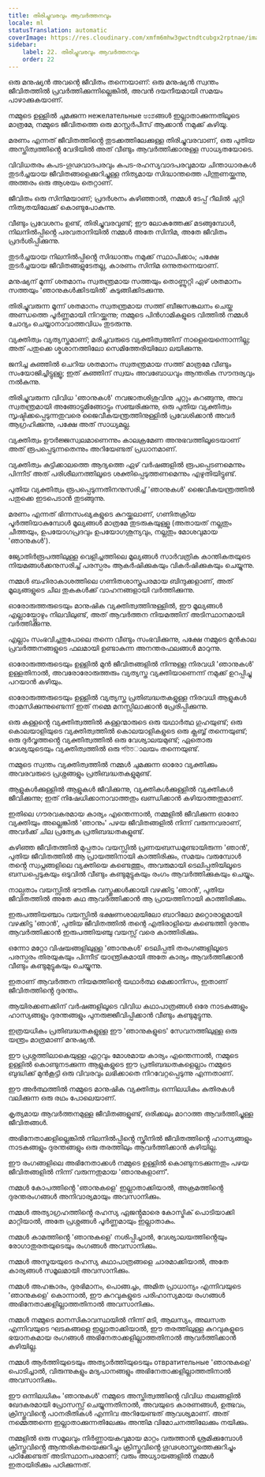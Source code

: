 ```yaml
---
title: തിരിച്ചുവരവും ആവർത്തനവും
locale: ml
statusTranslation: automatic
coverImage: https://res.cloudinary.com/xmfm6mhw3gwctndtcubgx2rptnae/image/upload/v1741354419/small_cover_la_gran_rebelion_28716e29d2.webp
sidebar:
    label: 22. തിരിച്ചുവരവും ആവർത്തനവും
    order: 22
---
```

ഒരു മനുഷ്യൻ അവന്റെ ജീവിതം തന്നെയാണ്: ഒരു മനുഷ്യൻ സ്വന്തം ജീവിതത്തിൽ പ്രവർത്തിക്കുന്നില്ലെങ്കിൽ, അവൻ ദയനീയമായി സമയം പാഴാക്കുകയാണ്.

നമ്മുടെ ഉള്ളിൽ ചുമക്കുന്ന нежелательные ಅಂಶങ്ങൾ ഇല്ലാതാക്കുന്നതിലൂടെ മാത്രമേ, നമ്മുടെ ജീവിതത്തെ ഒരു മാസ്റ്റർപീസ് ആക്കാൻ നമുക്ക് കഴിയൂ.

മരണം എന്നത് ജീവിതത്തിൻ്റെ തുടക്കത്തിലേക്കുള്ള തിരിച്ചുവരവാണ്, ഒരു പുതിയ അസ്തിത്വത്തിൻ്റെ വേദിയിൽ അത് വീണ്ടും ആവർത്തിക്കാനുള്ള സാധ്യതയോടെ.

വിവിധതരം കപട-ഗൂഢവാദപരവും കപട-രഹസ്യവാദപരവുമായ ചിന്താധാരകൾ തുടർച്ചയായ ജീവിതങ്ങളെക്കുറിച്ചുള്ള നിത്യമായ സിദ്ധാന്തത്തെ പിന്തുണയ്ക്കുന്നു, അത്തരം ഒരു ആശയം തെറ്റാണ്.

ജീവിതം ഒരു സിനിമയാണ്; പ്രദർശനം കഴിഞ്ഞാൽ, നമ്മൾ ടേപ്പ് റീലിൽ ചുറ്റി നിത്യതയിലേക്ക് കൊണ്ടുപോകുന്നു.

വീണ്ടും പ്രവേശനം ഉണ്ട്, തിരിച്ചുവരവുണ്ട്; ഈ ലോകത്തേക്ക് മടങ്ങുമ്പോൾ, നിലനിൽപ്പിൻ്റെ പരവതാനിയിൽ നമ്മൾ അതേ സിനിമ, അതേ ജീവിതം പ്രദർശിപ്പിക്കുന്നു.

തുടർച്ചയായ നിലനിൽപ്പിൻ്റെ സിദ്ധാന്തം നമുക്ക് സ്ഥാപിക്കാം; പക്ഷേ തുടർച്ചയായ ജീവിതങ്ങളുടേതല്ല, കാരണം സിനിമ ഒന്നുതന്നെയാണ്.

മനുഷ്യന് മൂന്ന് ശതമാനം സ്വതന്ത്രമായ സത്തയും തൊണ്ണൂറ്റി ഏഴ് ശതമാനം സത്തയും 'ഞാനുകൾക്കിടയിൽ' കുടുങ്ങിക്കിടക്കുന്നു.

തിരിച്ചുവരുന്ന മൂന്ന് ശതമാനം സ്വതന്ത്രമായ സത്ത് ബീജസങ്കലനം ചെയ്ത അണ്ഡത്തെ പൂർണ്ണമായി നിറയ്ക്കുന്നു; നമ്മുടെ പിൻഗാമികളുടെ വിത്തിൽ നമ്മൾ ചോദ്യം ചെയ്യാനാവാത്തവിധം തുടരുന്നു.

വ്യക്തിത്വം വ്യത്യസ്തമാണ്; മരിച്ചവരുടെ വ്യക്തിത്വത്തിന് നാളെയെന്നൊന്നില്ല; അത് പതുക്കെ ശ്മശാനത്തിലോ സെമിത്തേരിയിലോ ലയിക്കുന്നു.

ജനിച്ച കുഞ്ഞിൽ ചെറിയ ശതമാനം സ്വതന്ത്രമായ സത്ത് മാത്രമേ വീണ്ടും സംയോജിച്ചിട്ടുള്ളൂ; ഇത് കുഞ്ഞിന് സ്വയം അവബോധവും ആന്തരിക സൗന്ദര്യവും നൽകുന്നു.

തിരിച്ചുവരുന്ന വിവിധ 'ഞാനുകൾ' നവജാതശിശുവിനു ചുറ്റും കറങ്ങുന്നു, അവ സ്വതന്ത്രമായി അങ്ങോട്ടുമിങ്ങോട്ടും സഞ്ചരിക്കുന്നു, ഒരു പുതിയ വ്യക്തിത്വം സൃഷ്ടിക്കപ്പെടുന്നതുവരെ ജൈവീകയന്ത്രത്തിനുള്ളിൽ പ്രവേശിക്കാൻ അവർ ആഗ്രഹിക്കുന്നു, പക്ഷേ അത് സാധ്യമല്ല.

വ്യക്തിത്വം ഊർജ്ജസ്വലമാണെന്നും കാലക്രമേണ അനുഭവത്തിലൂടെയാണ് അത് രൂപപ്പെടുന്നതെന്നും അറിയേണ്ടത് പ്രധാനമാണ്.

വ്യക്തിത്വം കുട്ടിക്കാലത്തെ ആദ്യത്തെ ഏഴ് വർഷങ്ങളിൽ രൂപപ്പെടണമെന്നും പിന്നീട് അത് പരിശീലനത്തിലൂടെ ശക്തിപ്പെടുത്തണമെന്നും എഴുതിയിട്ടുണ്ട്.

പുതിയ വ്യക്തിത്വം രൂപപ്പെടുന്നതിനനുസരിച്ച് 'ഞാനുകൾ' ജൈവീകയന്ത്രത്തിൽ പതുക്കെ ഇടപെടാൻ തുടങ്ങുന്നു.

മരണം എന്നത് ഭിന്നസംഖ്യകളുടെ കുറയ്ക്കലാണ്, ഗണിതക്രിയ പൂർത്തിയാകുമ്പോൾ മൂല്യങ്ങൾ മാത്രമേ തുടരുകയുള്ളൂ (അതായത് നല്ലതും ചീത്തയും, ഉപയോഗപ്രദവും ഉപയോഗശൂന്യവും, നല്ലതും മോശവുമായ 'ഞാനുകൾ').

ജ്യോതിർരൂപത്തിലുള്ള വെളിച്ചത്തിലെ മൂല്യങ്ങൾ സാർവത്രിക കാന്തികതയുടെ നിയമങ്ങൾക്കനുസരിച്ച് പരസ്പരം ആകർഷിക്കുകയും വികർഷിക്കുകയും ചെയ്യുന്നു.

നമ്മൾ ബഹിരാകാശത്തിലെ ഗണിതശാസ്ത്രപരമായ ബിന്ദുക്കളാണ്, അത് മൂല്യങ്ങളുടെ ചില തുകകൾക്ക് വാഹനങ്ങളായി വർത്തിക്കുന്നു.

ഓരോരുത്തരുടെയും മാനുഷിക വ്യക്തിത്വത്തിനുള്ളിൽ, ഈ മൂല്യങ്ങൾ എല്ലായ്പ്പോഴും നിലവിലുണ്ട്, അത് ആവർത്തന നിയമത്തിന് അടിസ്ഥാനമായി വർത്തിക്കുന്നു.

എല്ലാം സംഭവിച്ചതുപോലെ തന്നെ വീണ്ടും സംഭവിക്കുന്നു, പക്ഷേ നമ്മുടെ മുൻകാല പ്രവർത്തനങ്ങളുടെ ഫലമായി ഉണ്ടാകുന്ന അനന്തരഫലങ്ങൾ മാറുന്നു.

ഓരോരുത്തരുടെയും ഉള്ളിൽ മുൻ ജീവിതങ്ങളിൽ നിന്നുള്ള നിരവധി 'ഞാനുകൾ' ഉള്ളതിനാൽ, അവരോരോരുത്തരും വ്യത്യസ്ത വ്യക്തിയാണെന്ന് നമുക്ക് ഉറപ്പിച്ചു പറയാൻ കഴിയും.

ഓരോരുത്തരുടെയും ഉള്ളിൽ വ്യത്യസ്ത പ്രതിബദ്ധതകളുള്ള നിരവധി ആളുകൾ താമസിക്കുന്നുണ്ടെന്ന് ഇത് നമ്മെ മനസ്സിലാക്കാൻ പ്രേരിപ്പിക്കുന്നു.

ഒരു കള്ളൻ്റെ വ്യക്തിത്വത്തിൽ കള്ളന്മാരുടെ ഒരു യഥാർത്ഥ ഗുഹയുണ്ട്; ഒരു കൊലയാളിയുടെ വ്യക്തിത്വത്തിൽ കൊലയാളികളുടെ ഒരു ക്ലബ്ബ് തന്നെയുണ്ട്; ഒരു ദുർവൃത്തൻ്റെ വ്യക്തിത്വത്തിൽ ഒരു വേശ്യാലയമുണ്ട്; ഏതൊരു വേശ്യയുടെയും വ്യക്തിത്വത്തിൽ ഒരു পতিতാലയം തന്നെയുണ്ട്.

നമ്മുടെ സ്വന്തം വ്യക്തിത്വത്തിൽ നമ്മൾ ചുമക്കുന്ന ഓരോ വ്യക്തിക്കും അവരവരുടെ പ്രശ്നങ്ങളും പ്രതിബദ്ധതകളുമുണ്ട്.

ആളുകൾക്കുള്ളിൽ ആളുകൾ ജീവിക്കുന്നു, വ്യക്തികൾക്കുള്ളിൽ വ്യക്തികൾ ജീവിക്കുന്നു; ഇത് നിഷേധിക്കാനാവാത്തതും ഖണ്ഡിക്കാൻ കഴിയാത്തതുമാണ്.

ഇതിലെ ഗൗരവകരമായ കാര്യം എന്തെന്നാൽ, നമ്മളിൽ ജീവിക്കുന്ന ഓരോ വ്യക്തിയും അല്ലെങ്കിൽ 'ഞാനും' പഴയ ജീവിതങ്ങളിൽ നിന്ന് വരുന്നവരാണ്, അവർക്ക് ചില പ്രത്യേക പ്രതിബദ്ധതകളുണ്ട്.

കഴിഞ്ഞ ജീവിതത്തിൽ മുപ്പതാം വയസ്സിൽ പ്രണയബന്ധമുണ്ടായിരുന്ന 'ഞാൻ', പുതിയ ജീവിതത്തിൽ ആ പ്രായത്തിനായി കാത്തിരിക്കും, സമയം വരുമ്പോൾ തൻ്റെ സ്വപ്നങ്ങളിലെ വ്യക്തിയെ കണ്ടെത്തും, അവരുമായി ടെലിപ്പതിയിലൂടെ ബന്ധപ്പെടുകയും ഒടുവിൽ വീണ്ടും കണ്ടുമുട്ടുകയും രംഗം ആവർത്തിക്കുകയും ചെയ്യും.

നാല്പതാം വയസ്സിൽ ഭൗതിക വസ്തുക്കൾക്കായി വഴക്കിട്ട 'ഞാൻ', പുതിയ ജീവിതത്തിൽ അതേ കഥ ആവർത്തിക്കാൻ ആ പ്രായത്തിനായി കാത്തിരിക്കും.

ഇരുപത്തിയഞ്ചാം വയസ്സിൽ ഭക്ഷണശാലയിലോ ബാറിലോ മറ്റൊരാളുമായി വഴക്കിട്ട 'ഞാൻ', പുതിയ ജീവിതത്തിൽ തന്റെ എതിരാളിയെ കണ്ടെത്തി ദുരന്തം ആവർത്തിക്കാൻ ഇരുപത്തിയഞ്ചു വയസ്സ് വരെ കാത്തിരിക്കും.

ഒന്നോ മറ്റോ വിഷയങ്ങളിലുള്ള 'ഞാനുകൾ' ടെലിപ്പതി തരംഗങ്ങളിലൂടെ പരസ്പരം തിരയുകയും പിന്നീട് യാന്ത്രികമായി അതേ കാര്യം ആവർത്തിക്കാൻ വീണ്ടും കണ്ടുമുട്ടുകയും ചെയ്യുന്നു.

ഇതാണ് ആവർത്തന നിയമത്തിൻ്റെ യഥാർത്ഥ മെക്കാനിസം, ഇതാണ് ജീവിതത്തിൻ്റെ ദുരന്തം.

ആയിരക്കണക്കിന് വർഷങ്ങളിലൂടെ വിവിധ കഥാപാത്രങ്ങൾ ഒരേ നാടകങ്ങളും ഹാസ്യങ്ങളും ദുരന്തങ്ങളും പുനരുജ്ജീവിപ്പിക്കാൻ വീണ്ടും കണ്ടുമുട്ടുന്നു.

ഇത്രയധികം പ്രതിബദ്ധതകളുള്ള ഈ 'ഞാനുകളുടെ' സേവനത്തിലുള്ള ഒരു യന്ത്രം മാത്രമാണ് മനുഷ്യൻ.

ഈ പ്രശ്നത്തിലാകെയുള്ള ഏറ്റവും മോശമായ കാര്യം എന്തെന്നാൽ, നമ്മുടെ ഉള്ളിൽ കൊണ്ടുനടക്കുന്ന ആളുകളുടെ ഈ പ്രതിബദ്ധതകളെല്ലാം നമ്മുടെ ബുദ്ധിക്ക് മുൻകൂട്ടി ഒരു വിവരവും ലഭിക്കാതെ നിറവേറ്റപ്പെടുന്നു എന്നതാണ്.

ഈ അർത്ഥത്തിൽ നമ്മുടെ മാനുഷിക വ്യക്തിത്വം ഒന്നിലധികം കുതിരകൾ വലിക്കുന്ന ഒരു രഥം പോലെയാണ്.

കൃത്യമായ ആവർത്തനമുള്ള ജീവിതങ്ങളുണ്ട്, ഒരിക്കലും മാറാത്ത ആവർത്തിച്ചുള്ള ജീവിതങ്ങൾ.

അഭിനേതാക്കളില്ലെങ്കിൽ നിലനിൽപ്പിൻ്റെ സ്ക്രീനിൽ ജീവിതത്തിൻ്റെ ഹാസ്യങ്ങളും നാടകങ്ങളും ദുരന്തങ്ങളും ഒരു തരത്തിലും ആവർത്തിക്കാൻ കഴിയില്ല.

ഈ രംഗങ്ങളിലെ അഭിനേതാക്കൾ നമ്മുടെ ഉള്ളിൽ കൊണ്ടുനടക്കുന്നതും പഴയ ജീവിതങ്ങളിൽ നിന്ന് വരുന്നതുമായ 'ഞാനുകളാണ്'.

നമ്മൾ കോപത്തിൻ്റെ 'ഞാനുകളെ' ഇല്ലാതാക്കിയാൽ, അക്രമത്തിൻ്റെ ദുരന്തരംഗങ്ങൾ അനിവാര്യമായും അവസാനിക്കും.

നമ്മൾ അത്യാഗ്രഹത്തിൻ്റെ രഹസ്യ ഏജൻ്റുമാരെ കോസ്മിക് പൊടിയാക്കി മാറ്റിയാൽ, അതേ പ്രശ്നങ്ങൾ പൂർണ്ണമായും ഇല്ലാതാകും.

നമ്മൾ കാമത്തിൻ്റെ 'ഞാനുകളെ' നശിപ്പിച്ചാൽ, വേശ്യാലയത്തിൻ്റെയും രോഗാതുരതയുടെയും രംഗങ്ങൾ അവസാനിക്കും.

നമ്മൾ അസൂയയുടെ രഹസ്യ കഥാപാത്രങ്ങളെ ചാരമാക്കിയാൽ, അതേ കാര്യങ്ങൾ സമൂലമായി അവസാനിക്കും.

നമ്മൾ അഹങ്കാരം, ദുരഭിമാനം, പൊങ്ങച്ചം, അമിത പ്രാധാന്യം എന്നിവയുടെ 'ഞാനുകളെ' കൊന്നാൽ, ഈ കുറവുകളുടെ പരിഹാസ്യമായ രംഗങ്ങൾ അഭിനേതാക്കളില്ലാത്തതിനാൽ അവസാനിക്കും.

നമ്മൾ നമ്മുടെ മാനസികാവസ്ഥയിൽ നിന്ന് മടി, ആലസ്യം, അലസത എന്നിവയുടെ ഘടകങ്ങളെ ഇല്ലാതാക്കിയാൽ, ഈ തരത്തിലുള്ള കുറവുകളുടെ ഭയാനകമായ രംഗങ്ങൾ അഭിനേതാക്കളില്ലാത്തതിനാൽ ആവർത്തിക്കാൻ കഴിയില്ല.

നമ്മൾ ആർത്തിയുടെയും അത്യാർത്തിയുടെയും отвратительные 'ഞാനുകളെ' പൊടിച്ചാൽ, വിരുന്നുകളും മദ്യപാനങ്ങളും അഭിനേതാക്കളില്ലാത്തതിനാൽ അവസാനിക്കും.

ഈ ഒന്നിലധികം 'ഞാനുകൾ' നമ്മുടെ അസ്തിത്വത്തിൻ്റെ വിവിധ തലങ്ങളിൽ ഖേദകരമായി പ്രോസസ്സ് ചെയ്യുന്നതിനാൽ, അവയുടെ കാരണങ്ങൾ, ഉത്ഭവം, ക്രിസ്തുവിൻ്റെ പഠനരീതികൾ എന്നിവ അറിയേണ്ടത് ആവശ്യമാണ്. അത് നമ്മെത്തന്നെ ഇല്ലാതാക്കുന്നതിലേക്കും അന്തിമ വിമോചനത്തിലേക്കും നയിക്കും.

നമ്മളിൽ ഒരു സമൂലവും നിർണ്ണായകവുമായ മാറ്റം വരുത്താൻ ശ്രമിക്കുമ്പോൾ ക്രിസ്തുവിൻ്റെ ആന്തരികതയെക്കുറിച്ചും ക്രിസ്തുവിൻ്റെ ഗൂഢശാസ്ത്രത്തെക്കുറിച്ചും പഠിക്കേണ്ടത് അടിസ്ഥാനപരമാണ്; വരും അധ്യായങ്ങളിൽ നമ്മൾ ഇതായിരിക്കും പഠിക്കുന്നത്.
